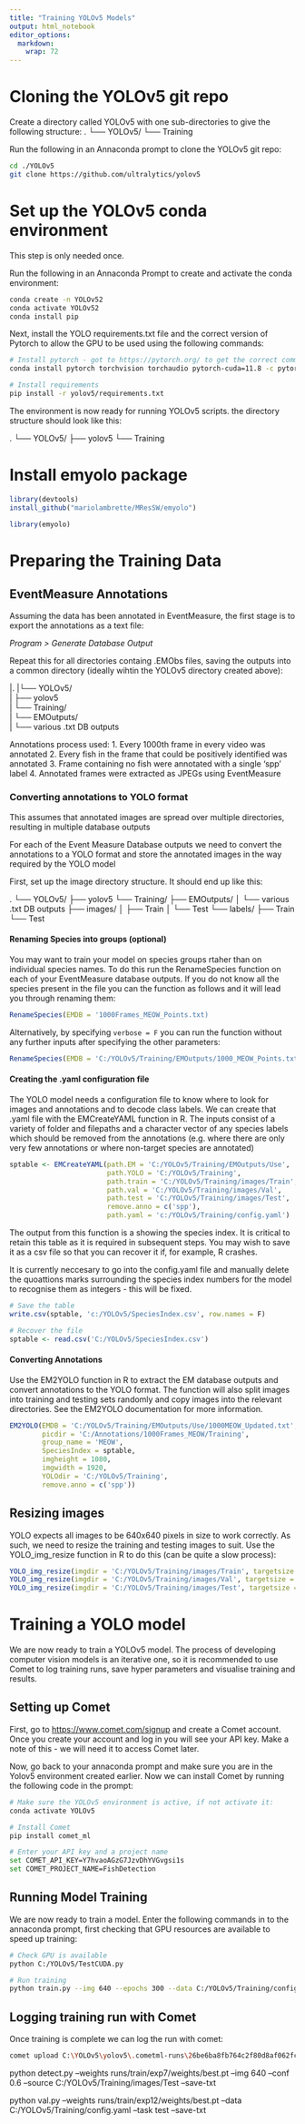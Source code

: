 ```yaml
---
title: "Training YOLOv5 Models"
output: html_notebook
editor_options: 
  markdown: 
    wrap: 72
---
```


# Cloning the YOLOv5 git repo

Create a directory called YOLOv5 with one sub-directories to give the
following structure: . └── YOLOv5/ └── Training

Run the following in an Annaconda prompt to clone the YOLOv5 git repo:

```bash
cd ./YOLOv5
git clone https://github.com/ultralytics/yolov5

```

# Set up the YOLOv5 conda environment

This step is only needed once.

Run the following in an Annaconda Prompt to create and activate the
conda environment:

```bash
conda create -n YOLOv52
conda activate YOLOv52
conda install pip
```

Next, install the YOLO requirements.txt file and the correct version of Pytorch to allow the GPU to be used using the following commands:

```bash
# Install pytorch - got to https://pytorch.org/ to get the correct command for you system
conda install pytorch torchvision torchaudio pytorch-cuda=11.8 -c pytorch -c nvidia

# Install requirements
pip install -r yolov5/requirements.txt

```

The environment is now ready for running YOLOv5 scripts. the directory
structure should look like this:

. └── YOLOv5/ ├── yolov5 └── Training

# Install emyolo package

```r
library(devtools)
install_github("mariolambrette/MResSW/emyolo")

library(emyolo)
```


# Preparing the Training Data

## EventMeasure Annotations

Assuming the data has been annotated in EventMeasure, the first stage is
to export the annotations as a text file:

*Program \> Generate Database Output*

Repeat this for all directories containg .EMObs files, saving the
outputs into a common directory (ideally wihtin the YOLOv5 directory
created above):

\|. \|└── YOLOv5/\
\| ├── yolov5\
\| └── Training/\
\| └── EMOutputs/\
\| └── various .txt DB outputs

Annotations process used: 1. Every 1000th frame in every video was
annotated 2. Every fish in the frame that could be positively identified
was annotated 3. Frame containing no fish were annotated with a single
'spp' label 4. Annotated frames were extracted as JPEGs using
EventMeasure


### Converting annotations to YOLO format

This assumes that annotated images are spread over multiple directories,
resulting in multiple database outputs

For each of the Event Measure Database outputs we need to convert the
annotations to a YOLO format and store the annotated images in the way
required by the YOLO model

First, set up the image directory structure. It should end up like this:

. └── YOLOv5/ ├── yolov5 └── Training/ ├── EMOutputs/ │ └── various .txt
DB outputs ├── images/ │ ├── Train │ └── Test └── labels/ ├── Train └──
Test

#### Renaming Species into groups (optional)

You may want to train your model on species groups rtaher than on individual species names. To do this run the RenameSpecies function on each of your EventMeasure database outputs. If you do not know all the species present in the file you can the function as follows and it will lead you through renaming them:

```r
RenameSpecies(EMDB = '1000Frames_MEOW_Points.txt)
```

Alternatively, by specifying ```verbose = F``` you can run the function without any further inputs after specifying the other parameters:

```r

RenameSpecies(EMDB = 'C:/YOLOv5/Training/EMOutputs/1000_MEOW_Points.txt', verbose = F, rm.species = c('spp'), group.names = list('gadoid', 'flat', 'benthic'), replace.species = list(c('aeglefinus', 'canicula', 'capillata', 'merlangus', 'minutus', 'molva', 'morhua'),c('gurnardus', 'intermedius', 'limanda', 'limanda-flesus', 'lyra', 'platessa', 'scorpius'), c('albida', 'bernhardus', 'pagurus', 'rubens', 'undatum', 'vulgaris', 'linearis')), savepath = 'C:/YOLOv5/Training/EMOutputs/Use/1000MEOW_Updated.txt')
```



#### Creating the .yaml configuration file

The YOLO model needs a configuration file to know where to look for
images and annotations and to decode class labels. We can create that
.yaml file with the EMCreateYAML function in R. The inputs consist of a
variety of folder and filepaths and a character vector of any species
labels which should be removed from the annotations (e.g. where there
are only very few annotations or where non-target species are annotated)

```r
sptable <- EMCreateYAML(path.EM = 'C:/YOLOv5/Training/EMOutputs/Use',
                        path.YOLO = 'C:/YOLOv5/Training',
                        path.train = 'C:/YOLOv5/Training/images/Train',
                        path.val = 'C:/YOLOv5/Training/images/Val',
                        path.test = 'C:/YOLOv5/Training/images/Test',
                        remove.anno = c('spp'),
                        path.yaml = 'c:/YOLOv5/Training/config.yaml')
```

The output from this function is a showing the species index. It is
critical to retain this table as it is required in subsequent steps. You
may wish to save it as a csv file so that you can recover it if, for
example, R crashes.

It is currently neccesary to go into the config.yaml file and manually delete the quoattions marks surrounding the species index numbers for the model to recognise them as integers - this will be fixed.

```r
# Save the table
write.csv(sptable, 'c:/YOLOv5/SpeciesIndex.csv', row.names = F)

# Recover the file
sptable <- read.csv('C:/YOLOv5/SpeciesIndex.csv')
```

#### Converting Annotations

Use the EM2YOLO function in R to extract the EM database outputs and
convert annotations to the YOLO format. The function will also split
images into training and testing sets randomly and copy images into the
relevant directories. See the EM2YOLO documentation for more
information.

```r
EM2YOLO(EMDB = 'C:/YOLOv5/Training/EMOutputs/Use/1000MEOW_Updated.txt',
        picdir = 'C:/Annotations/1000Frames_MEOW/Training',
        group_name = 'MEOW',
        SpeciesIndex = sptable,
        imgheight = 1080,
        imgwidth = 1920,
        YOLOdir = 'C:/YOLOv5/Training',
        remove.anno = c('spp'))
```

## Resizing images

YOLO expects all images to be 640x640 pixels in size to work correctly.
As such, we need to resize the training and testing images to suit. Use
the YOLO_img_resize function in R to do this (can be quite a slow process):

```r
YOLO_img_resize(imgdir = 'C:/YOLOv5/Training/images/Train', targetsize = 1280)
YOLO_img_resize(imgdir = 'C:/YOLOv5/Training/images/Val', targetsize = 1280)
YOLO_img_resize(imgdir = 'C:/YOLOv5/Training/images/Test', targetsize = 1280)
```

# Training a YOLO model

We are now ready to train a YOLOv5 model. The process of developing
computer vision models is an iterative one, so it is recommended to use
Comet to log training runs, save hyper parameters and visualise training
and results.

## Setting up Comet

First, go to <https://www.comet.com/signup> and create a Comet account.
Once you create your account and log in you will see your API key. Make
a note of this - we will need it to access Comet later.

Now, go back to your annaconda prompt and make sure you are in the
Yolov5 environment created earlier. Now we can install Comet by running
the following code in the prompt:

```bash
# Make sure the YOLOv5 environment is active, if not activate it:
conda activate YOLOv5

# Install Comet
pip install comet_ml

# Enter your API key and a project name
set COMET_API_KEY=Y7hvaoAGzG7JzvDhYVGvgsi1s
set COMET_PROJECT_NAME=FishDetection
```

## Running Model Training

We are now ready to train a model. Enter the following commands in to the annaconda prompt, first checking that GPU resources are available to speed up training:

```bash
# Check GPU is available
python C:/YOLOv5/TestCUDA.py

# Run training
python train.py --img 640 --epochs 300 --data C:/YOLOv5/Training/config.yaml --weights yolov5s.pt
```

## Logging training run with Comet

Once training is complete we can log the run with comet:

```bash
comet upload C:\YOLOv5\yolov5\.cometml-runs\26be6ba8fb764c2f80d8af062fc105a4.zip
```



python detect.py --weights runs/train/exp7/weights/best.pt --img 640 --conf 0.6  --source C:/YOLOv5/Training/images/Test --save-txt

python val.py --weights runs/train/exp12/weights/best.pt --data C:/YOLOv5/Training/config.yaml --task test --save-txt

